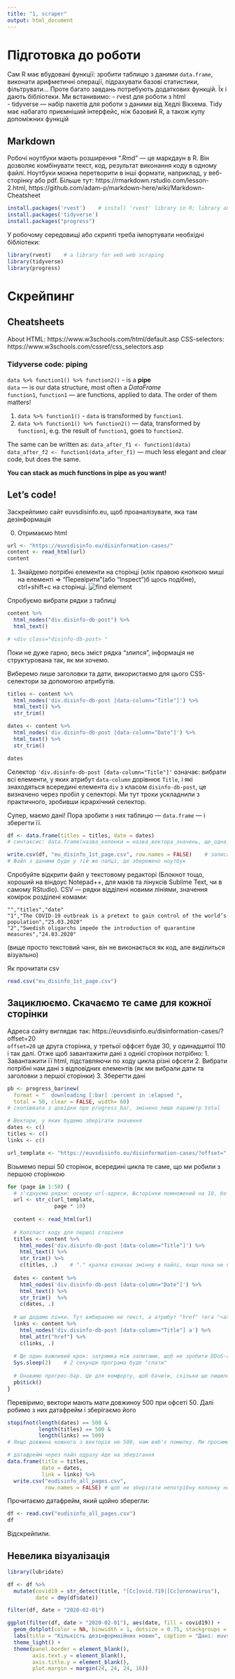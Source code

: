 ```yaml
---
title: "1, scraper"
output: html_document
---
```

# Підготовка до роботи
Сам R має вбудовані функції: зробити таблицю з даними `data.frame`, виконати арифметичні операції, підрахувати базові статистики, фільтрувати…  Проте багато завдань потребують додаткових функцій. Їх і дають бібліотеки. Ми встанивимо:
- rvest для роботи з html  
- tidyverse — набір пакетів для роботи з даними від Хедлі Вікхема. Tidy має набагато приємніший інтерфейс, ніж базовий R, а також купу допоміжних функцій  


## Markdown
Робочі ноутбуки мають розширення ".Rmd" — це маркдаун в R. Він дозволяє комбінувати текст, код, результат виконання коду в одному файлі. Ноутбуки можна перетворити в інші формати, наприклад, у веб-сторінку або pdf. Більше тут: https://rmarkdown.rstudio.com/lesson-2.html,  https://github.com/adam-p/markdown-here/wiki/Markdown-Cheatsheet

```r
install.packages('rvest')    # install 'rvest' library in R; library and package are synonyms
install.packages('tidyverse')
install.packages("progress")
```

У робочому середовищі або скрипті треба імпортувати необхідні бібліотеки:
```r
library(rvest)    # a library for web web scraping
library(tidyverse)
library(progress)
```

# Скрейпинг
## Cheatsheets

About HTML: https://www.w3schools.com/html/default.asp
CSS-selectors: https://www.w3schools.com/cssref/css_selectors.asp

### Tidyverse code: piping

`data %>% function1() %>% function2()` - is a **pipe**  
`data` — is our data structure, most often a *DataFrame*  
`function1`, `function1` — are functions, applied to data. The order of them matters!  

1. `data %>% function1()` - `data` is transformed by `function1`.  
2. `data %>% function1() %>% function2()` — data, transformed by `function1`, e.g. the result of `function1`, goes to `function2`.  

The same can be written as:
`data_after_f1 <- function1(data)`  
`data_after_f2 <- function1(data_after_f1)` — much less elegant and clear code, but does the same.  

**You can stack as much functions in pipe as you want!**  

## Let's code!
Заскрейпимо сайт euvsdisinfo.eu, щоб проаналізувати, яка там дезінформація

0. Отримаємо html
```r
url <- "https://euvsdisinfo.eu/disinformation-cases/"
content <- read_html(url)
content
```

1. Знайдемо потрібні елементи на сторінці (клік правою кнопкою миші на елементі => "Перевірити"(або "Inspect")б щось подібне), ctrl+shift+c на сторінці.
![find element](1_find-element.png)

Спробуємо вибрати рядки з таблиці
```r
content %>%
  html_nodes("div.disinfo-db-post") %>%
  html_text()

# <div class="disinfo-db-post> "
```
Поки не дуже гарно, весь зміст рядка "злипся", інформація не структурована так, як ми хочемо.  

Виберемо лише заголовки та дати, використаємо для цього CSS-селектори за допомогою атрибутів.
```r
titles <- content %>%
  html_nodes('div.disinfo-db-post [data-column="Title"]') %>%
  html_text() %>%
  str_trim()

dates <- content %>%
  html_nodes('div.disinfo-db-post [data-column="Date"]') %>%
  html_text() %>%
  str_trim()

dates
```
Селектор `'div.disinfo-db-post [data-column="Title"]'` означає: вибрати всі елементи, у яких атрибут `data-column` дорівнює `Title`, і які знаходяться всередині елемента `div` з класом `disinfo-db-post`, це визначено через пробіл у селекторі. Ми тут трохи ускладнили з практичного, зробивши ієрархічний селектор.

Супер, маємо дані! Пора зробити з них таблицю — `data.frame` — і зберегти її. 
```r
df <- data.frame(titles = titles, date = dates)
# синтаксис: data.frame(назва_колонки = назва_вектора_значень, ще_одна_колонка=…)

write.csv(df, "eu_disinfo_1st_page.csv", row.names = FALSE)    # записали дані в форматі .csv
# Файл з даними буде у тій же папці, де збережено ноутбук
```

Спробуйте відкрити файл у текстовому редакторі (Блокнот тощо, хороший на віндоус Notepad++, для маків та лінуксів Sublime Text, чи в самому RStudio).
CSV — рядки відділені новими лініями, значення комірок розділені комами:
```
"","titles","date"
"1","The COVID-19 outbreak is a pretext to gain control of the world’s population","25.03.2020"
"2","Swedish oligarchs impede the introduction of quarantine measures","24.03.2020"
```
(вище просто текстовий чанк, він не виконається як код, але виділиться візуально)

Як прочитати csv
```r
read.csv("eu_disinfo_1st_page.csv")
```


## Зациклюємо. Скачаємо те саме для кожної сторінки
Адреса сайту  виглядає так: https://euvsdisinfo.eu/disinformation-cases/?offset=20  
`offset=20` це друга сторінка, у третьої оффсет буде 30, у одинадцятої 110 і так далі.
Отже щоб завантажити дані з однієї сторінки потрібно:
1. Завантажити її html, підставляючи по ходу цикла різні офсети
2. Вибрати потрібні нам дані з відповідних елементів (як ми вибрали дати та заголовки з першої сторінки)
3. Зберегти дані

```r
pb <- progress_bar$new(
  format = "  downloading [:bar] :percent in :elapsed ",
  total = 50, clear = FALSE, width= 60)
# скопіювала з довідки про progress_bar, змінено лише параметр total

# Вектори, у яких будемо зберігати значення
dates <- c()
titles <- c()
links <- c()

url_template <- "https://euvsdisinfo.eu/disinformation-cases/?offset="
```

Візьмемо перші 50 сторінок, всередині цикла те саме, що ми робили з першою сторінкою
```r
for (page in 1:50) {
  # з'єднуємо рядки: основу url-адреси, №сторінки помножений на 10, бо сторінки йдуть з кроком 10
  url <- str_c(url_template,
               page * 10)
  
  content <- read_html(url)
  
  # Копіпаст коду для першої сторінки
  titles <- content %>%
    html_nodes('div.disinfo-db-post [data-column="Title"]') %>%
    html_text() %>%
    str_trim() %>%
    c(titles, .)    # "." крапка означає змінну в пайпі, якщо пона не на першому місці 
  
  dates <- content %>%
    html_nodes('div.disinfo-db-post [data-column="Date"]') %>%
    html_text() %>%
    str_trim()  %>%
    c(dates, .)
  
  # ще додамо лінки. Тут вибираємо не текст, а атрибут "href" тега "<a>" — лінк
  links <- content %>%
    html_nodes('div.disinfo-db-post [data-column="Title"] a') %>%
    html_attr("href") %>%
    c(links, .)
  
  # Ще один важливий крок: затримка між запитами, щоб не зробити DDoS-атаку на сайт
  Sys.sleep(2)    # 2 секунди програма буде "спати" 
  
  # Оновимо прогрес-бар. Це для комфорту, щоб бачити, скільки ще лишилось сторінок
  pb$tick()
}
```

Перевіримо, вектори мають мати довжиноу 500 при офсеті 50. Далі робимо з них датафрейм і зберігаємо його
```r
stopifnot(length(dates) == 500 &
          length(titles) == 500 &
          length(links) == 500)
# Якщо довжина кожного з векторів не 500, нам виб'є помилку. Ми просимо R через `stopifnot` вважати помилкою, якщо в результаті скрейпінгу у нас не збігається кільність елементів у колонках.

# датафрейм через пайп одразу йде на зберігання
data.frame(title = titles,
           date = dates,
           link = links) %>%
  write.csv("eudisinfo_all_pages.csv",
            row.names = FALSE) # щоб не зберігати непотрібну колонку номерів рядків
```

Прочитаємо датафрейм, який щойно зберегли:
```r
df <- read.csv("eudisinfo_all_pages.csv")
df
```
Відскрейпили.

## Невелика візуалізація

```r
library(lubridate)

df <- df %>%
  mutate(covid19 = str_detect(title, "[Cc]ovid.?19|[Cc]oronavirus"),
         date = dmy(df$date))

filter(df, date > "2020-02-01")

ggplot(filter(df, date > "2020-02-01"), aes(date, fill = covid19)) + 
  geom_dotplot(color = NA, binwidth = 1, dotsize = 0.75, stackgroups = TRUE, method = "histodot") +
  labs(title = "Кількість дезінформаійних новин", caption = "Дані: euvsdisinfo.eu") + 
  theme_light() +
  theme(panel.border = element_blank(),
        axis.text.y = element_blank(),
        axis.title.y = element_blank(),
        plot.margin = margin(24, 24, 24, 16))
```


